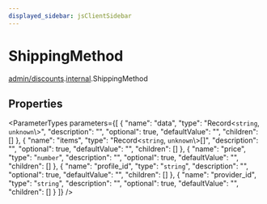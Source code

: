 ```yaml
---
displayed_sidebar: jsClientSidebar
---
```



# ShippingMethod

[admin/discounts](../../modules/admin_discounts.mdx).[internal](../../admin_discounts/modules/admin_discounts.internal.mdx).ShippingMethod

## Properties

<ParameterTypes parameters={[
  {
    "name": "data",
    "type": "Record<`string`, `unknown`\\>",
    "description": "",
    "optional": true,
    "defaultValue": "",
    "children": []
  },
  {
    "name": "items",
    "type": "Record<`string`, `unknown`\\>[]",
    "description": "",
    "optional": true,
    "defaultValue": "",
    "children": []
  },
  {
    "name": "price",
    "type": "`number`",
    "description": "",
    "optional": true,
    "defaultValue": "",
    "children": []
  },
  {
    "name": "profile_id",
    "type": "`string`",
    "description": "",
    "optional": true,
    "defaultValue": "",
    "children": []
  },
  {
    "name": "provider_id",
    "type": "`string`",
    "description": "",
    "optional": true,
    "defaultValue": "",
    "children": []
  }
]} />
